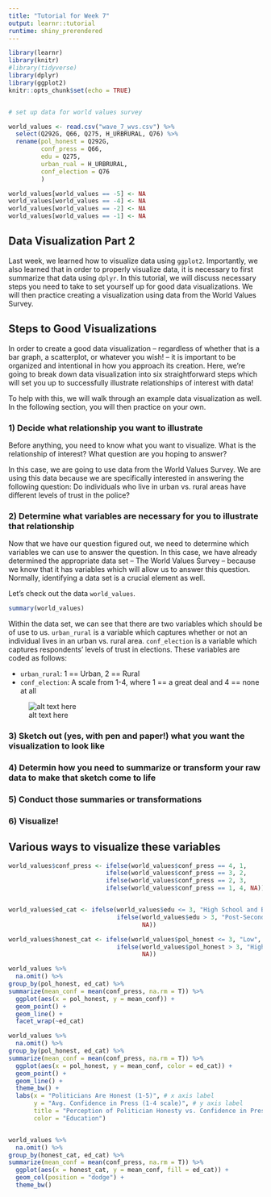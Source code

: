 ```yaml
---
title: "Tutorial for Week 7"
output: learnr::tutorial
runtime: shiny_prerendered
---
```


```r
library(learnr)
library(knitr)
#library(tidyverse)
library(dplyr)
library(ggplot2)
knitr::opts_chunk$set(echo = TRUE)


# set up data for world values survey

world_values <- read.csv("wave_7_wvs.csv") %>%
  select(Q292G, Q66, Q275, H_URBRURAL, Q76) %>% 
  rename(pol_honest = Q292G,
         conf_press = Q66, 
         edu = Q275,
         urban_rual = H_URBRURAL,
         conf_election = Q76
         )

world_values[world_values == -5] <- NA
world_values[world_values == -4] <- NA
world_values[world_values == -2] <- NA
world_values[world_values == -1] <- NA


```

## Data Visualization Part 2

Last week, we learned how to visualize data using `ggplot2`. Importantly, we also learned that in order to properly visualize data, it is necessary to first summarize that data using `dplyr`. In this tutorial, we will discuss necessary steps you need to take to set yourself up for good data visualizations. We will then practice creating a visualization using data from the World Values Survey.

## Steps to Good Visualizations

In order to create a good data visualization -- regardless of whether that is a bar graph, a scatterplot, or whatever you wish! -- it is important to be organized and intentional in how you approach its creation. Here, we're going to break down data visualization into six straightforward steps which will set you up to successfully illustrate relationships of interest with data!

To help with this, we will walk through an example data visualization as well. In the following section, you will then practice on your own.

### 1) Decide what relationship you want to illustrate

Before anything, you need to know what you want to visualize. What is the relationship of interest? What question are you hoping to answer?

In this case, we are going to use data from the World Values Survey. We are using this data because we are specifically interested in answering the following question: Do individuals who live in urban vs. rural areas have different levels of trust in the police?

### 2) Determine what variables are necessary for you to illustrate that relationship

Now that we have our question figured out, we need to determine which variables we can use to answer the question. In this case, we have already determined the appropriate data set -- The World Values Survey -- because we know that it has variables which will allow us to answer this question. Normally, identifying a data set is a crucial element as well. 

Let's check out the data `world_values`.

```r

summary(world_values)

```

Within the data set, we can see that there are two variables which should be of use to us. `urban_rural` is a variable which captures whether or not an individual lives in an urban vs. rural area. `conf_election` is a variable which captures respondents' levels of trust in elections. These variables are coded as follows:

* `urban_rural`: 1 == Urban, 2 == Rural
* `conf_election`: A scale from 1-4, where 1 == a great deal and 4 == none at all

![alt text here](week7_tutorial/graph_sketch.jpeg)

### 3) Sketch out (yes, with pen and paper!) what you want the visualization to look like

### 4) Determin how you need to summarize or transform your raw data to make that sketch come to life

### 5) Conduct those summaries or transformations

### 6) Visualize!




## Various ways to visualize these variables

```r

world_values$conf_press <- ifelse(world_values$conf_press == 4, 1,
                           ifelse(world_values$conf_press == 3, 2,
                           ifelse(world_values$conf_press == 2, 3,
                           ifelse(world_values$conf_press == 1, 4, NA))))


world_values$ed_cat <- ifelse(world_values$edu <= 3, "High School and Below",
                              ifelse(world_values$edu > 3, "Post-Secondary and Above",
                                     NA))

world_values$honest_cat <- ifelse(world_values$pol_honest <= 3, "Low",
                              ifelse(world_values$pol_honest > 3, "High",
                                     NA))

world_values %>%
  na.omit() %>%
group_by(pol_honest, ed_cat) %>%
summarize(mean_conf = mean(conf_press, na.rm = T)) %>%
  ggplot(aes(x = pol_honest, y = mean_conf)) +
  geom_point() +
  geom_line() +
  facet_wrap(~ed_cat)

world_values %>%
  na.omit() %>%
group_by(pol_honest, ed_cat) %>%
summarize(mean_conf = mean(conf_press, na.rm = T)) %>%
  ggplot(aes(x = pol_honest, y = mean_conf, color = ed_cat)) +
  geom_point() +
  geom_line() + 
  theme_bw() +
  labs(x = "Politicians Are Honest (1-5)", # x axis label
       y = "Avg. Confidence in Press (1-4 scale)", # y axis label
       title = "Perception of Politician Honesty vs. Confidence in Press",
       color = "Education") 


world_values %>%
  na.omit() %>%
group_by(honest_cat, ed_cat) %>%
summarize(mean_conf = mean(conf_press, na.rm = T)) %>%
  ggplot(aes(x = honest_cat, y = mean_conf, fill = ed_cat)) +
  geom_col(position = "dodge") +
  theme_bw()











```



